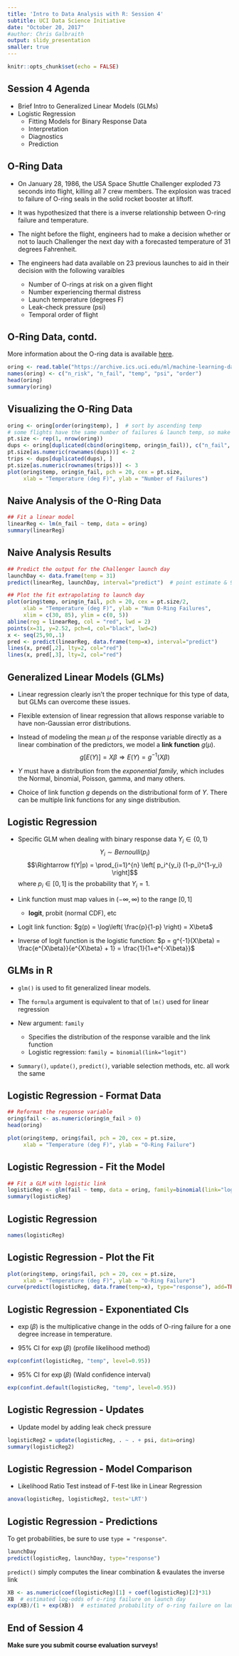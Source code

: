 ```yaml
---
title: 'Intro to Data Analysis with R: Session 4'
subtitle: UCI Data Science Initiative
date: "October 20, 2017"
#author: Chris Galbraith
output: slidy_presentation
smaller: true
---
```


```r
knitr::opts_chunk$set(echo = FALSE)
```


## Session 4 Agenda
+ Brief Intro to Generalized Linear Models (GLMs)
+ Logistic Regression
    + Fitting Models for Binary Response Data
    + Interpretation
    + Diagnostics
    + Prediction


## O-Ring Data
+ On January 28, 1986, the USA Space Shuttle Challenger exploded 73 seconds into flight, killing all 7 crew members. The explosion was traced to failure of O-ring seals in the solid rocket booster at liftoff.

+ It was hypothesized that there is a inverse relationship between O-ring failure and temperature. 

+ The night before the flight, engineers had to make a decision whether or not to lauch Challenger the next day with a forecasted temperature of 31 degrees Fahrenheit.

+ The engineers had data available on 23 previous launches to aid in their decision with the following varaibles 

    + Number of O-rings at risk on a given flight 
    + Number experiencing thermal distress 
    + Launch temperature (degrees F) 
    + Leak-check pressure (psi) 
    + Temporal order of flight


## O-Ring Data, contd.
More information about the O-ring data is available [here](https://archive.ics.uci.edu/ml/datasets/Challenger+USA+Space+Shuttle+O-Ring).

```r
oring <- read.table("https://archive.ics.uci.edu/ml/machine-learning-databases/space-shuttle/o-ring-erosion-only.data")
names(oring) <- c("n_risk", "n_fail", "temp", "psi", "order")
head(oring)
summary(oring)
```


## Visualizing the O-Ring Data
```r
oring <- oring[order(oring$temp), ]  # sort by ascending temp
# some flights have the same number of failures & launch temp, so make point size vary 
pt.size <- rep(1, nrow(oring))
dups <- oring[duplicated(cbind(oring$temp, oring$n_fail)), c("n_fail", "temp")]
pt.size[as.numeric(rownames(dups))] <- 2
trips <- dups[duplicated(dups), ]
pt.size[as.numeric(rownames(trips))] <- 3
plot(oring$temp, oring$n_fail, pch = 20, cex = pt.size, 
     xlab = "Temperature (deg F)", ylab = "Number of Failures")  
```


## Naive Analysis of the O-Ring Data
```r
## Fit a linear model
linearReg <- lm(n_fail ~ temp, data = oring)
summary(linearReg)
```


## Naive Analysis Results
```r
## Predict the output for the Challenger launch day
launchDay <- data.frame(temp = 31)
predict(linearReg, launchDay, interval="predict")  # point estimate & 95% CI

## Plot the fit extrapolating to launch day
plot(oring$temp, oring$n_fail, pch = 20, cex = pt.size/2, 
     xlab = "Temperature (deg F)", ylab = "Num O-Ring Failures",
     xlim = c(30, 85), ylim = c(0, 5))
abline(reg = linearReg, col = "red", lwd = 2)
points(x=31, y=2.52, pch=4, col="black", lwd=2)
x <- seq(25,90,.1)
pred <- predict(linearReg, data.frame(temp=x), interval="predict")
lines(x, pred[,2], lty=2, col="red")
lines(x, pred[,3], lty=2, col="red")
```


## Generalized Linear Models (GLMs)
+ Linear regression clearly isn't the proper technique for this type of data, but GLMs can overcome these issues.

+ Flexible extension of linear regression that allows response variable to have non-Gaussian error distributions.

+ Instead of modeling the mean $\mu$ of the response variable directly as a linear combination of the predictors, we model a **link function** $g(\mu)$. $$g[E(Y)] = X \beta \Rightarrow E(Y) = g^{-1}(X \beta) $$

+ $Y$ must have a distribution from the *exponential family*, which includes the Normal, binomial, Poisson, gamma, and many others.

+ Choice of link function $g$ depends on the distributional form of $Y$. There can be multiple link functions for any singe distribution. 


## Logistic Regression
+ Specific GLM when dealing with binary response data $Y_i \in \{0,1\}$ 
$$Y_i \sim Bernoulli(p_i)$$
$$\Rightarrow f(Y|p) = \prod_{i=1}^{n} \left[ p_i^{y_i} (1-p_i)^{1-y_i} \right]$$
where $p_i \in [0,1]$ is the probability that $Y_i = 1$.

+ Link function must map values in $(-\infty, \infty)$ to the range $[0,1]$
    
    + **logit**, probit (normal CDF), etc

+ Logit link function: 
$g(p) = \log\left( \frac{p}{1-p} \right) = X\beta$

+ Inverse of logit function is the logistic function: 
$p = g^{-1}(X\beta) = \frac{e^{X\beta}}{e^{X\beta} + 1} = \frac{1}{1+e^{-X\beta}}$


## GLMs in R
+ ```glm()``` is used to fit generalized linear models.

+ The ```formula``` argument is equivalent to that of ```lm()``` used for linear regression

+ New argument: ```family```

    + Specifies the distribution of the response varaible and the link function
    + Logistic regression: ```family = binomial(link="logit")```
    
+ ```Summary()```, ```update()```, ```predict()```, variable selection methods, etc. all work the same


## Logistic Regression - Format Data
```r
## Reformat the response variable
oring$fail <- as.numeric(oring$n_fail > 0)
head(oring)

plot(oring$temp, oring$fail, pch = 20, cex = pt.size,
     xlab = "Temperature (deg F)", ylab = "O-Ring Failure")
```


## Logistic Regression - Fit the Model
```r
## Fit a GLM with logistic link
logisticReg <- glm(fail ~ temp, data = oring, family=binomial(link="logit"))
summary(logisticReg)
```


## Logistic Regression
```r
names(logisticReg)
```


## Logistic Regression - Plot the Fit
```r
plot(oring$temp, oring$fail, pch = 20, cex = pt.size,
     xlab = "Temperature (deg F)", ylab = "O-Ring Failure")
curve(predict(logisticReg, data.frame(temp=x), type="response"), add=TRUE, col="red", lwd=2)
```


## Logistic Regression - Exponentiated CIs
+ $\exp(\beta)$ is the multiplicative change in the odds of O-ring failure for a one degree increase in temperature.

+ 95% CI for $\exp(\beta)$ (profile likelihood method)
```r
exp(confint(logisticReg, "temp", level=0.95))
```

+ 95% CI for $\exp(\beta)$ (Wald confidence interval)
```r
exp(confint.default(logisticReg, "temp", level=0.95))
```


## Logistic Regression - Updates
+ Update model by adding leak check pressure
```r
logisticReg2 = update(logisticReg, . ~ . + psi, data=oring)
summary(logisticReg2)
```


## Logistic Regression - Model Comparison
+ Likelihood Ratio Test instead of F-test like in Linear Regression
```r
anova(logisticReg, logisticReg2, test='LRT')
```


## Logistic Regression - Predictions
To get probabilities, be sure to use ```type = "response"```.
```r
launchDay
predict(logisticReg, launchDay, type="response")
```

```predict()``` simply computes the linear combination & evaulates the inverse link
```r
XB <- as.numeric(coef(logisticReg)[1] + coef(logisticReg)[2]*31)
XB  # estimated log-odds of o-ring failure on launch day
exp(XB)/(1 + exp(XB))  # estimated probability of o-ring failure on launch day
```


## End of Session 4
**Make sure you submit course evaluation surveys!**



